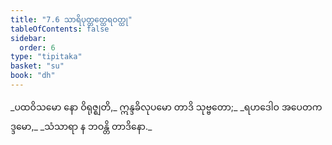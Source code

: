 ```yaml
---
title: "7.6 သာရိပုတ္တတ္ထေရဝတ္ထု"
tableOfContents: false
sidebar:
  order: 6
type: "tipitaka"
basket: "su"
book: "dh"
---
```



<DynamicBreadcrumb />

<Division number="95" book="dh" e="ch" v="18" p="27">

<Paragraph number="102" type="verses" book="dh">
_ပထဝိသမော နော ဝိရုဇ္ဈတိ,_  
ဣန္ဒခိလုပမော တာဒိ သုဗ္ဗတော;_  
_ရဟဒေါဝ အပေတကဒ္ဒမော,_  
_သံသာရာ န ဘဝန္တိ တာဒိနော._
</Paragraph>
</Division>